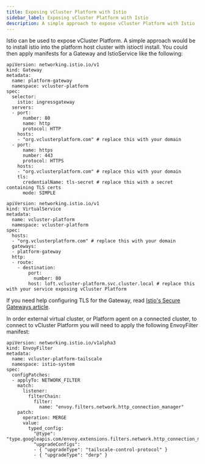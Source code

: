 ```yaml
---
title: Exposing vCluster Platform with Istio
sidebar_label: Exposing vCluster Platform with Istio
description: A simple approach to expose vCluster Platform with Istio
---
```



Istio can be used to expose vCluster Platform. A simple approach would be to install istio into the platform host cluster with istioctl install. You could then apply manifests for a Gateway and IstioService like the following:


```
apiVersion: networking.istio.io/v1
kind: Gateway       
metadata:
  name: platform-gateway
  namespace: vcluster-platform
spec:
  selector:              
    istio: ingressgateway
  servers:
  - port:         
      number: 80
      name: http    
      protocol: HTTP                                  
    hosts:
    - "org.vclusterplatform.com" # replace this with your domain
  - port:
      name: https
      number: 443
      protocol: HTTPS
    hosts:
    - "org.vclusterplatform.com" # replace this with your domain
    tls:
      credentialName: tls-secret # replace this with a secret containing TLS certs
      mode: SIMPLE
```

```
apiVersion: networking.istio.io/v1
kind: VirtualService
metadata:
  name: vcluster-platform
  namespace: vcluster-platform
spec:
  hosts:
  - "org.vclusterplatform.com" # replace this with your domain
  gateways:
  - platform-gateway
  http:
  - route:
    - destination:
        port:
          number: 80
        host: loft.vcluster-platform.svc.cluster.local # replace this with your service exposing vCluster Platform
```

If you need help configuring TLS for the Gateway, read [Istio's Secure Gateways article](https://istio.io/latest/docs/tasks/traffic-management/ingress/secure-ingress/).



In order external virtual cluster, or Platform agent on a connected cluster, to connect to vCluster Platform you will need to apply the following EnvoyFilter manifest:


```
apiVersion: networking.istio.io/v1alpha3
kind: EnvoyFilter
metadata:
  name: vcluster-platform-tailscale
  namespace: istio-system
spec:
  configPatches:
  - applyTo: NETWORK_FILTER
    match:
      listener:
        filterChain:
          filter:
            name: "envoy.filters.network.http_connection_manager"
    patch:
      operation: MERGE
      value:
        typed_config:
          "@type": "type.googleapis.com/envoy.extensions.filters.network.http_connection_manager.v3.HttpConnectionManager"
          "upgradeConfigs":
          - { "upgradeType": "tailscale-control-protocol" }
          - { "upgradeType": "derp" }
```
